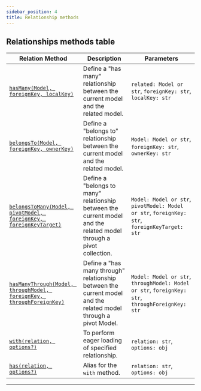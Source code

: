 ```yaml
---
sidebar_position: 4
title: Relationship methods
---
```



## Relationships methods table

| Relation Method                                                                                                        | Description                                                                                                         | Parameters                                                                                       |
| ---------------------------------------------------------------------------------------------------------------------- | ------------------------------------------------------------------------------------------------------------------- | ------------------------------------------------------------------------------------------------ |
| [`hasMany(Model, foreignKey, localKey)`](/docs/tutorials/relationships/has-many)                                       | Define a "has many" relationship between the current model and the related model.                                   | `related: Model or str`, `foreignKey: str`, `localKey: str`                                      |
| [`belongsTo(Model, foreignKey, ownerKey)`](/docs/tutorials/relationships/belongs-to)                                   | Define a "belongs to" relationship between the current model and the related model.                                 | `Model: Model or str`, `foreignKey: str`, `ownerKey: str`                                        |
| [`belongsToMany(Model, pivotModel, foreignKey, foreignKeyTarget)`](/docs/tutorials/relationships/belongs-to-many)      | Define a "belongs to many" relationship between the current model and the related model through a pivot collection. | `Model: Model or str`, `pivotModel: Model or str`, `foreignKey: str`, `foreignKeyTarget: str`    |
| [`hasManyThrough(Model, throughModel, foreignKey, throughForeignKey)`](/docs/tutorials/relationships/has-many-through) | Define a "has many through" relationship between the current model and the related model through a pivot Model.     | `Model: Model or str`, `throughModel: Model or str`, `foreignKey: str`, `throughForeignKey: str` |
| [`with(relation, options?)`](/docs/v1.1.x/tutorials/relationships/with)                                                | To perform eager loading of specified relationship.                                                                 | `relation: str`, `options: obj`                                                                  |
| [`has(relation, options?)`](#/docs/tutorials/relationships/has)                                                        | Alias for the `with` method.                                                                                        | `relation: str`, `options: obj`                                                                  |

---

<Sponsor />
